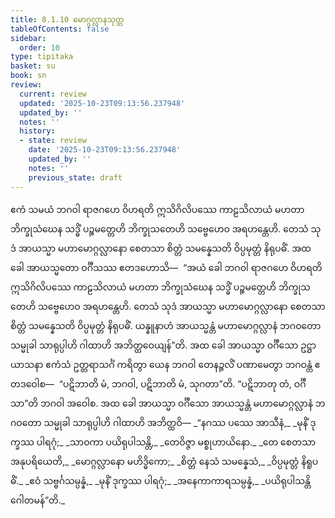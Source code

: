 ```yaml
---
title: 8.1.10 မောဂ္ဂလ္လာနသုတ္တ
tableOfContents: false
sidebar:
  order: 10
type: tipitaka
basket: su
book: sn
review:
  current: review
  updated: '2025-10-23T09:13:56.237948'
  updated_by: ''
  notes: ''
  history:
  - state: review
    date: '2025-10-23T09:13:56.237948'
    updated_by: ''
    notes: ''
    previous_state: draft
---
```



<ReviewStatus review={frontmatter.review} showDetails={true} />

<HypothesisAnnotation frontmatter={frontmatter} />

<DynamicBreadcrumb />

<Division number="218" book="sn" e="ch" v="18" p="310">

<Paragraph number="1361" book="sn">
ဧကံ သမယံ ဘဂဝါ ရာဇဂဟေ ဝိဟရတိ ဣသိဂိလိပဿေ ကာဠသိလာယံ မဟတာ ဘိက္ခုသံဃေန သဒ္ဓိံ ပဉ္စမတ္တေဟိ ဘိက္ခုသတေဟိ သဗ္ဗေဟေဝ အရဟန္တေဟိ. တေသံ သုဒံ အာယသ္မာ မဟာမောဂ္ဂလ္လာနော စေတသာ စိတ္တံ သမန္နေသတိ ဝိပ္ပမုတ္တံ နိရုပဓိံ. အထ ခေါ အာယသ္မတော ဝင်္ဂီသဿ ဧတဒဟောသိ—  “အယံ ခေါ ဘဂဝါ ရာဇဂဟေ ဝိဟရတိ ဣသိဂိလိပဿေ ကာဠသိလာယံ မဟတာ ဘိက္ခုသံဃေန သဒ္ဓိံ ပဉ္စမတ္တေဟိ ဘိက္ခုသတေဟိ သဗ္ဗေဟေဝ အရဟန္တေဟိ. တေသံ သုဒံ အာယသ္မာ မဟာမောဂ္ဂလ္လာနော စေတသာ စိတ္တံ သမန္နေသတိ ဝိပ္ပမုတ္တံ နိရုပဓိံ. ယန္နူနာဟံ အာယသ္မန္တံ မဟာမောဂ္ဂလ္လာနံ ဘဂဝတော သမ္မုခါ သာရုပ္ပါဟိ ဂါထာဟိ အဘိတ္ထဝေယျန်”တိ.
</Paragraph>

<Paragraph number="1362" book="sn">
အထ ခေါ အာယသ္မာ ဝင်္ဂီသော ဥဋ္ဌာယာသနာ ဧကံသံ ဥတ္တရာသင်္ဂံ ကရိတွာ ယေန ဘဂဝါ တေနဉ္ဇလိံ ပဏာမေတွာ ဘဂဝန္တံ ဧတဒဝေါစ—  “ပဋိဘာတိ မံ, ဘဂဝါ, ပဋိဘာတိ မံ, သုဂတာ”တိ. “ပဋိဘာတု တံ, ဝင်္ဂီသာ”တိ ဘဂဝါ အဝေါစ. အထ ခေါ အာယသ္မာ ဝင်္ဂီသော အာယသ္မန္တံ မဟာမောဂ္ဂလ္လာနံ ဘဂဝတော သမ္မုခါ သာရုပ္ပါဟိ ဂါထာဟိ အဘိတ္ထဝိ—
</Paragraph>

<Paragraph number="1363" type="verses" book="sn">
_“နဂဿ ပဿေ အာသီနံ,_  
_မုနိံ ဒုက္ခဿ ပါရဂုံ;_  
_သာဝကာ ပယိရုပါသန္တိ,_  
_တေဝိဇ္ဇာ မစ္စုဟာယိနော._  

</Paragraph>

<Paragraph number="1364" type="verses" book="sn">
_တေ စေတသာ အနုပရိယေတိ,_  
_မောဂ္ဂလ္လာနော မဟိဒ္ဓိကော;_  
_စိတ္တံ နေသံ သမန္နေသံ,_  
_ဝိပ္ပမုတ္တံ နိရူပဓိံ._  

</Paragraph>

<Paragraph number="1365" type="verses" book="sn">
_ဧဝံ သဗ္ဗင်္ဂသမ္ပန္နံ,_  
_မုနိံ ဒုက္ခဿ ပါရဂုံ;_  
_အနေကာကာရသမ္ပန္နံ,_  
_ပယိရုပါသန္တိ ဂေါတမန်”တိ._
</Paragraph>
</Division>
